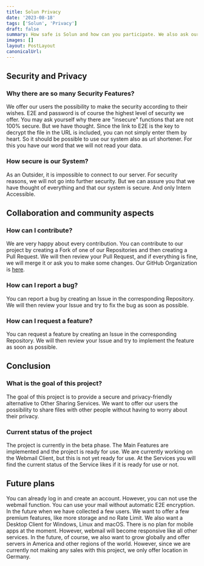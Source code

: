 ```yaml
---
title: Solun Privacy
date: '2023-08-18'
tags: ['Solun', 'Privacy']
draft: false
summary: How safe is Solun and how can you participate. We also ask ourselves the question what is the future of Solun?
images: []
layout: PostLayout
canonicalUrl:
---
```


## Security and Privacy

### Why there are so many Security Features?

We offer our users the possibility to make the security according to their wishes.
E2E and password is of course the highest level of security we offer.
You may ask yourself why there are "insecure" functions that are not 100% secure.
But we have thought.
Since the link to E2E is the key to decrypt the file in the URL is included, you can not simply enter them by heart.
So it should be possible to use our system also as url shortener.
For this you have our word that we will not read your data.

### How secure is our System?

As an Outsider, it is impossible to connect to our server. For security reasons, we will not go into further security.
But we can assure you that we have thought of everything and that our system is secure. And only Intern Accessible.

## Collaboration and community aspects

### How can I contribute?

We are very happy about every contribution.
You can contribute to our project by creating a Fork of one of our Repositories and then creating a Pull Request.
We will then review your Pull Request, and if everything is fine, we will merge it or ask you to make some changes.
Our GitHub Organization is [here](https://github.com/solun-pm).

### How can I report a bug?

You can report a bug by creating an Issue in the corresponding Repository.
We will then review your Issue and try to fix the bug as soon as possible.

### How can I request a feature?

You can request a feature by creating an Issue in the corresponding Repository.
We will then review your Issue and try to implement the feature as soon as possible.

## Conclusion

### What is the goal of this project?

The goal of this project is to provide a secure and privacy-friendly alternative to Other Sharing Services.
We want to offer our users the possibility to share files with other people without having to worry about their privacy.

### Current status of the project

The project is currently in the beta phase.
The Main Features are implemented and the project is ready for use.
We are currently working on the Webmail Client, but this is not yet ready for use.
At the Services you will find the current status of the Service likes if it is ready for use or not.

## Future plans

You can already log in and create an account.
However, you can not use the webmail function.
You can use your mail without automatic E2E encryption.
In the future when we have collected a few users.
We want to offer a few premium features, like more storage and no Rate Limit.
We also want a Desktop Client for Windows, Linux and macOS.
There is no plan for mobile apps at the moment.
However, webmail will become responsive like all other services.
In the future, of course, we also want to grow globally and offer servers in America and other regions of the world.
However, since we are currently not making any sales with this project, we only offer location in Germany.
